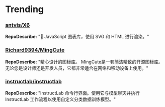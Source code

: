 
# Trending

### [antvis/X6](https://github.com/antvis/X6)
**RepoDescribe:** "🚀 JavaScript 图表库，使用 SVG 和 HTML 进行渲染。"
  

### [Richard9394/MingCute](https://github.com/Richard9394/MingCute)
**RepoDescribe:** "精心设计的图标库。 MingCute是一套简洁精致的开源图标库。无论您是设计师还是开发人员，它都非常适合在网络和移动设备上使用。"
  

### [instructlab/instructlab](https://github.com/instructlab/instructlab)
**RepoDescribe:** "InstructLab 命令行界面。使用它与模型聊天并执行 InstructLab 工作流程以使用自定义分类数据训练模型。"
  
